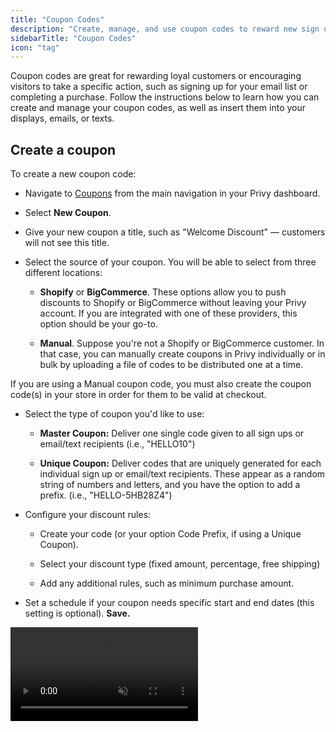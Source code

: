 ```yaml
---
title: "Coupon Codes"
description: "Create, manage, and use coupon codes to reward new sign ups and incentivize purchases."
sidebarTitle: "Coupon Codes"
icon: "tag"
---
```


Coupon codes are great for rewarding loyal customers or encouraging visitors to take a specific action, such as signing up for your email list or completing a purchase. Follow the instructions below to learn how you can create and manage your coupon codes, as well as insert them into your displays, emails, or texts.

## Create a coupon

To create a new coupon code:

* Navigate to [Coupons](https://dashboard.privy.com/coupons) from the main navigation in your Privy dashboard.

* Select **New Coupon**.

* Give your new coupon a title, such as "Welcome Discount" — customers will not see this title.

* Select the source of your coupon. You will be able to select from three different locations:

  * **Shopify** or **BigCommerce**. These options allow you to push discounts to Shopify or BigCommerce without leaving your Privy account. If you are integrated with one of these providers, this option should be your go-to. 

  * **Manual**. Suppose you're not a Shopify or BigCommerce customer. In that case, you can manually create coupons in Privy individually or in bulk by uploading a file of codes to be distributed one at a time.

<Warning>
  If you are using a Manual coupon code, you must also create the coupon code(s) in your store in order for them to be valid at checkout.
</Warning>

* Select the type of coupon you'd like to use:

  * **Master Coupon:** Deliver one single code given to all sign ups or email/text recipients (i.e., "HELLO10")

  * **Unique Coupon:** Deliver codes that are uniquely generated for each individual sign up or email/text recipients. These appear as a random string of numbers and letters, and you have the option to add a prefix. (i.e., "HELLO-5HB28Z4")

* Configure your discount rules:

  * Create your code (or your option Code Prefix, if using a Unique Coupon).

  * Select your discount type (fixed amount, percentage, free shipping)

  * Add any additional rules, such as minimum purchase amount.

* Set a schedule if your coupon needs specific start and end dates (this setting is optional). **Save.**

<video autoPlay muted loop playsInline className="create-coupon" src="/images/content/create-a-coupon.mp4" />

## Edit or delete a coupon

To edit a coupon's settings, or to delete it from Privy:

* Navigate to [Coupons](https://dashboard.privy.com/coupons) from the main navigation in your Privy dashboard.

* Locate the coupon you'd like to manage. Select either the **Edit** icon to edit the coupon's settings, or the **Delete** icon to remove it from Privy.

<img height="200" src="/images/content/edit-delete-coupon.png" />

## Insert a coupon into your content

### Displays

### Email Campaigns

### Automations

### SMS